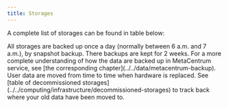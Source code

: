 ```yaml
---
title: Storages
---
```

A complete list of storages can be found in table below:

<Callout type="warn" title="Backup policy for storages">
    All storages are backed up once a day (normally between 6 a.m. and 7 a.m.), by  snapshot backup. There backups are kept for 2 weeks. For a more complete understanding of how the data are backed up in MetaCentrum service, see [the corresponding chapter](../../data/metacentrum-backup).  
</Callout>

<Callout  type="info" title="Tip" icon="💡">
    User data are moved from time to time when hardware is replaced. See [table of decommissioned storages](../../computing/infrastructure/decommissioned-storages) to track back where your old data have been moved to.
</Callout>
